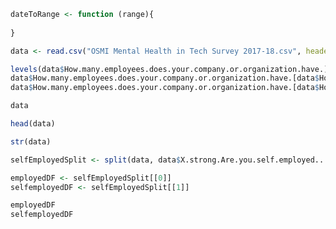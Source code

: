 ```r
dateToRange <- function (range){
  
}
```

```r
data <- read.csv("OSMI Mental Health in Tech Survey 2017-18.csv", header=TRUE)

levels(data$How.many.employees.does.your.company.or.organization.have.) <- c(levels(data$How.many.employees.does.your.company.or.organization.have.), "1-5", "6-25")
data$How.many.employees.does.your.company.or.organization.have.[data$How.many.employees.does.your.company.or.organization.have.=="5-Jan"] <- "1-5"
data$How.many.employees.does.your.company.or.organization.have.[data$How.many.employees.does.your.company.or.organization.have.=="25-Jun"] <- "6-25"

data
```

```r
head(data)
```

```r
str(data)
```
```r
selfEmployedSplit <- split(data, data$X.strong.Are.you.self.employed...strong.)
```
```r
employedDF <- selfEmployedSplit[[0]]
selfemployedDF <- selfEmployedSplit[[1]]

employedDF
selfemployedDF
```

